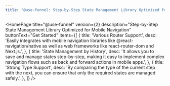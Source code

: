 ```yaml
---
title: "@use-funnel: Step-by-Step State Management Library Optimized for Mobile Navigation"
---
```



<HomePage
  title="@use-funnel"
  version={2}
  description="Step-by-Step State Management Library Optimized for Mobile Navigation"
  buttonText="Get Started"
  items={[
    {
      title: 'Various Router Support',
      desc: 'Easily integrates with mobile navigation libraries like @react-navigation/native as well as web frameworks like react-router-dom and Next.js.',
    },
    {
      title: 'State Management by History',
      desc: 'It allows you to save and manage states step-by-step, making it easy to implement complex navigation flows such as back and forward actions in mobile apps.',
    },
    {
      title: 'Strong Type Support',
      desc: 'By comparing the type of the current step with the next, you can ensure that only the required states are managed safely.',
    },
  ]}
/>
